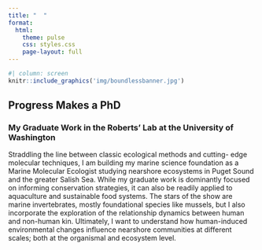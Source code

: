 ```yaml
---
title: "  "
format:
  html: 
    theme: pulse
    css: styles.css
    page-layout: full
---
```


```r
#| column: screen
knitr::include_graphics('img/boundlessbanner.jpg')
```

## Progress Makes a PhD  

### My Graduate Work in the Roberts' Lab at the University of Washington

Straddling the line between classic ecological methods and cutting- edge molecular techniques, I am building my marine science foundation as a Marine Molecular Ecologist studying nearshore ecosystems in Puget Sound and the greater Salish Sea. While my graduate work is dominantly focused on informing conservation strategies, it can also be readily applied to aquaculture and sustainable food systems. The stars of the show are marine invertebrates, mostly foundational species like mussels, but I also incorporate the exploration of the relationship dynamics between human and non-human kin. Ultimately, I want to understand how human-induced environmental changes influence nearshore communities at different scales; both at the organismal and ecosystem level.
